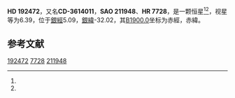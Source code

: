 {{Starbox begin
| name = HD 192472
}}
{{Starbox observe
| epoch = [[J2000.0|J2000.0]]
| constell = {{星座名待查}}<ref name=SIMBAD>{{cite web
 | url=http://simbad.u-strasbg.fr/simbad/sim-id?Ident=HR+7728
 | title=Pulsating variable Star
 | publisher=Centre de Données astronomiques de Strasbourg
 | work=SIMBAD
 | accessdate=2012-07-13
 | archive-date=2016-03-17
 | archive-url=https://web.archive.org/web/20160317164801/http://simbad.u-strasbg.fr/simbad/sim-id?Ident=HR+7728
 | dead-url=no
 }}</ref><ref name=DATA>{{cite web
 | url=http://vizier.u-strasbg.fr/viz-bin/VizieR-5?-out.add=.&-source=5050&-corr=PK=HR&-out.max=9999&HR=7728
 | title=VizieR Detailed Page
 | accessdate=2012-07-13
 | archive-date=2016-03-05
 | archive-url=https://web.archive.org/web/20160305093740/http://vizier.u-strasbg.fr/viz-bin/VizieR-5?-out.add=.&-source=5050&-corr=PK=HR&-out.max=9999&HR=7728
 | dead-url=no
 }}</ref>
| 星官 = 
| ra = {{RA|20|16|23.7}}<ref name=SIMBAD /><ref name=DATA />
| dec = {{DEC|-36|27|16}}<ref name=SIMBAD /><ref name=DATA />
| appmag_v = 6.39<ref name=SIMBAD /><ref name=DATA />
}}
{{Starbox character
| class = M4III<ref name=SIMBAD /><ref name=DATA />
| b-v = 1.54<ref name=SIMBAD /><ref name=DATA />
| u-b = <ref name=SIMBAD /><ref name=DATA />
| r-i = <ref name=SIMBAD /><ref name=DATA />
| variable = 
}}
{{Starbox astrometry
| radial_v = 
| prop_mo_ra = -14
| parallax = 
| p_error = 
}}
{{Starbox catalog
| names =CD-3614011，[[SAO星表|SAO]] 211948，[[HD星表|HD]] 192472，[[HR星表|HR]] 7728}}
{{Starbox reference |Simbad=HR+7728}}
{{Starbox end}}

'''HD 192472'''，又名'''CD-3614011'''，'''SAO 211948'''、'''HR 7728'''，是一颗恒星<ref name=SIMBAD /><ref name=DATA />，视星等为6.39，位于[[銀道座標系|銀經]]5.09，[[銀道座標系|銀緯]]-32.02，其[[B1900.0|B1900.0]]坐标为赤經{{RA|20|9|53.2}}，赤緯{{DEC|-36|-32.02|32}}。

== 参考文献 ==
{{reflist}}

{{star-stub}}

[[Category:HD和HDE天體|192472]]
[[Category:HR天體|7728]]
[[Category:SAO天體|211948]]